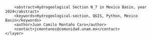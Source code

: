 <?xml version="1.0" encoding="UTF-8"?>
<qgis>
    <layer>
        <title>N_7</title>
        <abstract>Hydrogeological Section N_7 in Mexico Basin, year 2024</abstract>
        <keywords>Hydrogeological-section, QGIS, Python, Mexico Basin</keywords>
        <author>Juan Camilo Montaño Caro</author>
        <contact>jcmontanoc@comunidad.unam.mx</contact>
    </layer>
</qgis>
